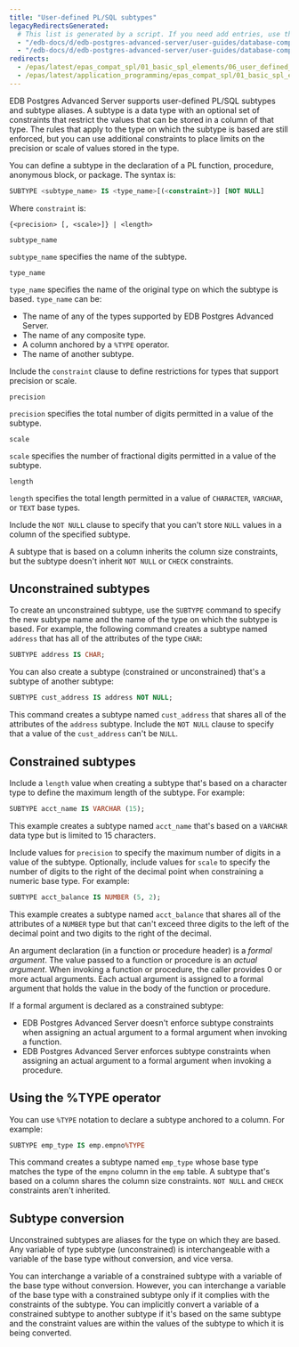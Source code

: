 ```yaml
---
title: "User-defined PL/SQL subtypes"
legacyRedirectsGenerated:
  # This list is generated by a script. If you need add entries, use the `legacyRedirects` key.
  - "/edb-docs/d/edb-postgres-advanced-server/user-guides/database-compatibility-for-oracle-developers-guide/9.6/Database_Compatibility_for_Oracle_Developers_Guide_v9.6.1.048.html"
  - "/edb-docs/d/edb-postgres-advanced-server/user-guides/database-compatibility-for-oracle-developers-guide/9.5/Database_Compatibility_for_Oracle_Developers_Guide.1.142.html"
redirects:
  - /epas/latest/epas_compat_spl/01_basic_spl_elements/06_user_defined_pl_sql_subtypes/ #generated for docs/epas/reorg-role-use-case-mode
  - /epas/latest/application_programming/epas_compat_spl/01_basic_spl_elements/06_user_defined_pl_sql_subtypes/
---
```


<div id="user_defined_pl_sql_subtypes" class="registered_link"></div>

EDB Postgres Advanced Server supports user-defined PL/SQL subtypes and subtype aliases. A subtype is a data type with an optional set of constraints that restrict the values that can be stored in a column of that type. The rules that apply to the type on which the subtype is based are still enforced, but you can use additional constraints to place limits on the precision or scale of values stored in the type.

You can define a subtype in the declaration of a PL function, procedure, anonymous block, or package. The syntax is:

```sql
SUBTYPE <subtype_name> IS <type_name>[(<constraint>)] [NOT NULL]
```

Where `constraint` is:

```text
{<precision> [, <scale>]} | <length>
```

`subtype_name`

 `subtype_name` specifies the name of the subtype.

`type_name`

 `type_name` specifies the name of the original type on which the subtype is based. `type_name` can be:

-   The name of any of the types supported by EDB Postgres Advanced Server.
-   The name of any composite type.
-   A column anchored by a `%TYPE` operator.
-   The name of another subtype.

Include the `constraint` clause to define restrictions for types that support precision or scale.

`precision`

 `precision` specifies the total number of digits permitted in a value of the subtype.

`scale`

 `scale` specifies the number of fractional digits permitted in a value of the subtype.

`length`

 `length` specifies the total length permitted in a value of `CHARACTER`, `VARCHAR`, or `TEXT` base types.

Include the `NOT NULL` clause to specify that you can't store `NULL` values in a column of the specified subtype.

A subtype that is based on a column inherits the column size constraints, but the subtype doesn't inherit `NOT NULL` or `CHECK` constraints.

## Unconstrained subtypes

To create an unconstrained subtype, use the `SUBTYPE` command to specify the new subtype name and the name of the type on which the subtype is based. For example, the following command creates a subtype named `address` that has all of the attributes of the type `CHAR`:

```sql
SUBTYPE address IS CHAR;
```

You can also create a subtype (constrained or unconstrained) that's a subtype of another subtype:

```sql
SUBTYPE cust_address IS address NOT NULL;
```

This command creates a subtype named `cust_address` that shares all of the attributes of the `address` subtype. Include the `NOT NULL` clause to specify that a value of the `cust_address` can't be `NULL`.

## Constrained subtypes

Include a `length` value when creating a subtype that's based on a character type to define the maximum length of the subtype. For example:

```sql
SUBTYPE acct_name IS VARCHAR (15);
```

This example creates a subtype named `acct_name` that's based on a `VARCHAR` data type but is limited to 15 characters.

Include values for `precision` to specify the maximum number of digits in a value of the subtype. Optionally, include values for `scale` to specify the number of digits to the right of the decimal point when constraining a numeric base type. For example:

```sql
SUBTYPE acct_balance IS NUMBER (5, 2);
```

This example creates a subtype named `acct_balance` that shares all of the attributes of a `NUMBER` type but that can't exceed three digits to the left of the decimal point and two digits to the right of the decimal.

An argument declaration (in a function or procedure header) is a *formal argument*. The value passed to a function or procedure is an *actual argument*. When invoking a function or procedure, the caller provides 0 or more actual arguments. Each actual argument is assigned to a formal argument that holds the value in the body of the function or procedure.

If a formal argument is declared as a constrained subtype:

-   EDB Postgres Advanced Server doesn't enforce subtype constraints when assigning an actual argument to a formal argument when invoking a function.
-   EDB Postgres Advanced Server enforces subtype constraints when assigning an actual argument to a formal argument when invoking a procedure.

## Using the %TYPE operator

You can use `%TYPE` notation to declare a subtype anchored to a column. For example:

```sql
SUBTYPE emp_type IS emp.empno%TYPE
```

This command creates a subtype named `emp_type` whose base type matches the type of the `empno` column in the `emp` table. A subtype that's based on a column shares the column size constraints. `NOT NULL` and `CHECK` constraints aren't inherited.

## Subtype conversion

Unconstrained subtypes are aliases for the type on which they are based. Any variable of type subtype (unconstrained) is interchangeable with a variable of the base type without conversion, and vice versa.

You can interchange a variable of a constrained subtype with a variable of the base type without conversion. However, you can interchange a variable of the base type with a constrained subtype only if it complies with the constraints of the subtype. You can implicitly convert a variable of a constrained subtype to another subtype if it's based on the same subtype and the constraint values are within the values of the subtype to which it is being converted.
